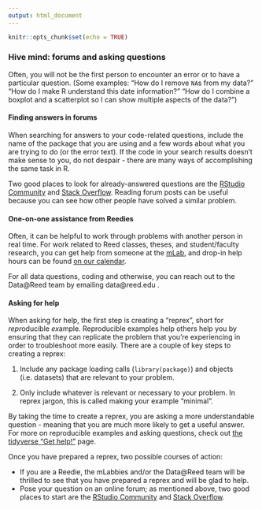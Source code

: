 ```yaml
---
output: html_document
---
```


```r
knitr::opts_chunk$set(echo = TRUE)
```

### Hive mind: forums and asking questions

Often, you will not be the first person to encounter an error or to have a particular question. (Some examples: "How do I remove `NA`s from my data?" "How do I make R understand this date information?" "How do I combine a boxplot and a scatterplot so I can show multiple aspects of the data?")

#### Finding answers in forums

When searching for answers to your code-related questions, include the name of the package that you are using and a few words about what you are trying to do (or the error text). If the code in your search results doesn't make sense to you, do not despair - there are many ways of accomplishing the same task in R. 

Two good places to look for already-answered questions are the [RStudio Community](https://community.rstudio.com) and [Stack Overflow](https://stackoverflow.com). Reading forum posts can be useful because you can see how other people have solved a similar problem.

#### One-on-one assistance from Reedies

Often, it can be helpful to work through problems with another person in real time. For work related to Reed classes, theses, and student/faculty research, you can get help from someone at the [mLab](https://www.reed.edu/cis/mlab/index.html), and drop-in help hours can be found [on our calendar](https://www.reed.edu/cis/mlab/calendar.html). 

For all data questions, coding and otherwise, you can reach out to the Data@Reed team by emailing data@reed.edu .

#### Asking for help

When asking for help, the first step is creating a "reprex", short for *repr*oducible *ex*ample. Reproducible examples help others help you by ensuring that they can replicate the problem that you're experiencing in order to troubleshoot more easily. There are a couple of key steps to creating a reprex:

1. Include any package loading calls (`library(package)`) and objects (i.e. datasets) that are relevant to your problem.

2. Only include whatever is relevant or necessary to your problem. In reprex jargon, this is called making your example "minimal".

By taking the time to create a reprex, you are asking a more understandable question - meaning that you are much more likely to get a useful answer. For more on reproducible examples and asking questions, check out [the tidyverse "Get help!" ](https://www.tidyverse.org/help/) page.

Once you have prepared a reprex, two possible courses of action:

  - If you are a Reedie, the mLabbies and/or the Data@Reed team will be thrilled to see that you have prepared a reprex and will be glad to help.
  - Pose your question on an online forum; as mentioned above, two good places to start are the [RStudio Community](https://community.rstudio.com) and  [Stack Overflow](https://stackoverflow.com).